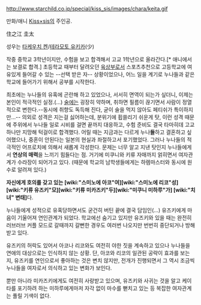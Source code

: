 http://www.starchild.co.jp/special/kiss_sis/images/chara/keita.gif

만화/애니 [[Kiss×sis]]의 주인공.

住之江 圭太

성우는 [[타케우치 켄]]/[[테라모토 유키카]](少)

작중 중학교 3학년이지만, 수험을 보고 합격해서 고교 1학년으로 올라간다.[* 애니에서는 보결로 합격.] 초등학교 때부터 달려오던 [[육상]]부로서 스포츠추천으로 고등학교에 여유있게 들어갈 수 있는 --선택 받은 자-- 상황이었으나, 어느 일을 계기로 누나들과 같은 학교에 들어가기 위해서 공부를 시작한다.

최초에는 누나들의 유혹에 곤란해 하고 있었으나, 서서히 면역이 되는가 싶더니, 이제는 본인이 적극적인 실정.(…) [[술]]에는 굉장히 약하며, 취하면 필름이 끊기면서 사람이 정열적으로 변한다.--동시에 취향도 독득해 진다, 굳이 술을 먹지 않아도 페티쉬가 특이하지만...--
의외로 성격은 지는걸 싫어하는데, 분위기에 휩쓸리기 쉬운게 탓, 이런 성격 때문에 주위에서 누나들 일로 시비를 걸면 끝까지 대응하고, 수험 준비도 결국 타마히데 고교 하나만 지망해 턱걸이로 합격했다.
어릴 때는 지금과는 다르게 누나'''들'''하고 결혼하고 싶어했으나, 중혼이 안된다는 일본의 현실과 좌절하고서 포기했었다. 그러나 누나들의 적극적인 어프로치에 의해서 새롭게 각성한다. 문제는 너무 알고 지낸 탓인지 누나들에게서 '''연상의 매력'''을 느끼기 힘들다는 점. 거기에 미쿠니와 키류 자매까지 얽히면서 여자관계가 수라장이 되어가고 있다. (때문에 학교의 남학생들에게는 하렘마스터와 동시에 원수로 알려져 있다.)

'''자신에게 호의를 갖고 있는 [wiki:"스미노에 아코"여][wiki:"스미노에 리코"성] [wiki:"키류 유즈키"모][wiki:"키류 미카즈키"두][wiki:"미쿠니 미하루"가] [wiki:"치녀" 변태]'''다.

누나들에게 성적으로 유혹당하면서도 굳건히 버틴 끝에 결국 담임인(...) 유즈키에게 마음이 기울어져 연인관계가 되었다. 학교에선 숨기고 있지만 유즈키와 있을 때는 완전히 러브러브 커플 모드로 갈때까지 갈뻔한 경우도 여러번 나오지만 번번히 중단되거나 방해받고 있다.

유즈키의 허락도 있어서 아코나 리코와도 여전히 야한 짓을 계속하고 있으나 누나들을 연애의 대상으로는 인식하지 않는 상황. 단, 아코와 리코의 일관된 공략이 효과를 보는지, 유즈키를 연인으로서 좋아하는 것은 변치 않지만, 전개가 진행되면서 그 역시 조금씩 누나들을 여자로서 의식하고 있는 변화가 보인다.

뿐만 아니라 미카즈키에게도 여전히 사랑받고 있으며, 유즈키와 사귀는 것을 알고 케이타를 포기하려 하는 미하루에게마저 자각 없이 마수를 뻗치고 있는 등 복잡한 여자관계는 풀릴 기색이 없다. 

